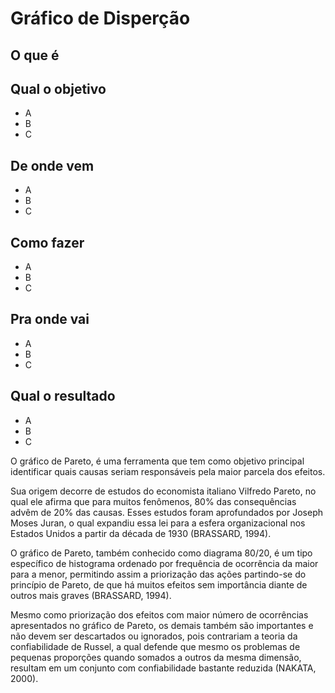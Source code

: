 # Gráfico de Disperção

## O que é {-}

## Qual o objetivo {-}

- A
- B
- C

## De onde vem {-}

- A
- B
- C

## Como fazer {-}

- A
- B
- C

## Pra onde vai {-}

- A
- B
- C

## Qual o resultado {-}

- A
- B
- C

O gráfico de Pareto, é uma ferramenta que tem como objetivo principal identificar quais causas seriam responsáveis pela maior parcela dos efeitos.

Sua origem decorre de estudos do economista italiano Vilfredo Pareto, no qual ele afirma que para muitos fenômenos, 80% das consequências advêm de 20% das causas. Esses estudos foram aprofundados por Joseph Moses Juran, o qual expandiu essa lei para a esfera organizacional nos Estados Unidos a partir da década de 1930 (BRASSARD, 1994).	

O gráfico de Pareto, também conhecido como diagrama 80/20, é um tipo específico de histograma ordenado por frequência de ocorrência da maior para a menor, permitindo assim a priorização das ações partindo-se do princípio de Pareto, de que há muitos efeitos sem importância diante de outros mais graves (BRASSARD, 1994).

Mesmo como priorização dos efeitos com maior número de ocorrências apresentados no gráfico de Pareto, os demais também são importantes e não devem ser descartados ou ignorados, pois contrariam a teoria da confiabilidade de Russel, a qual defende que mesmo os problemas de pequenas proporções quando somados a outros da mesma dimensão, resultam em um conjunto com confiabilidade bastante reduzida (NAKATA, 2000).